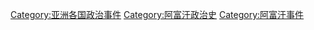 [[Category:亚洲各国政治事件‎|Category:亚洲各国政治事件‎]]
[[Category:阿富汗政治史|Category:阿富汗政治史]]
[[Category:阿富汗事件|Category:阿富汗事件]]
